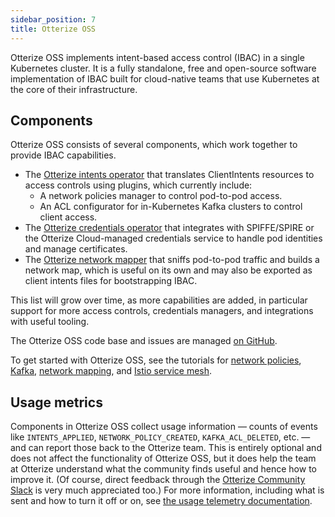```yaml
---
sidebar_position: 7
title: Otterize OSS
---
```


Otterize OSS implements intent-based access control (IBAC) in a single Kubernetes cluster.
It is a fully standalone, free and open-source software implementation of IBAC built for cloud-native
teams that use Kubernetes at the core of their infrastructure.

## Components

Otterize OSS consists of several components, which work together to provide IBAC capabilities.

- The [Otterize intents operator](/reference/configuration/intents-operator) that translates ClientIntents resources to
access controls using plugins, which currently include:
  - A network policies manager to control pod-to-pod access.
  - An ACL configurator for in-Kubernetes Kafka clusters to control client access.
- The [Otterize credentials operator](/reference/configuration/credentials-operator) that integrates with SPIFFE/SPIRE or the Otterize Cloud-managed credentials service
to handle pod identities and manage certificates.
- The [Otterize network mapper](/reference/configuration/network-mapper) that sniffs pod-to-pod traffic and builds a network map,
which is useful on its own and may also be exported as client intents files for bootstrapping IBAC.

This list will grow over time, as more capabilities are added, in particular support for more access controls, credentials managers, and integrations with useful tooling.

The Otterize OSS code base and issues are managed [on GitHub](https://github.com/otterize).

To get started with Otterize OSS, see the tutorials for [network policies](/quickstart/access-control/k8s-network-policies), [Kafka](/quickstart/access-control/k8s-kafka-mtls), [network mapping](/quickstart/visualization/k8s-network-mapper), and [Istio service mesh](/quickstart/access-control/k8s-istio-authorization-policies).

## Usage metrics

Components in Otterize OSS collect usage information &mdash; counts of events like `INTENTS_APPLIED`, `NETWORK_POLICY_CREATED`, `KAFKA_ACL_DELETED`, etc. &mdash; and can report those back to the Otterize team. This is entirely optional and does not affect the functionality of Otterize OSS, but it does help the team at Otterize understand what the community finds useful and hence how to improve it. (Of course, direct feedback through the [Otterize Community Slack](https://joinslack.otterize.com/) is very much appreciated too.) For more information, including what is sent and how to turn it off or on, see [the usage telemetry documentation](/otterize-oss/usage-telemetry).

